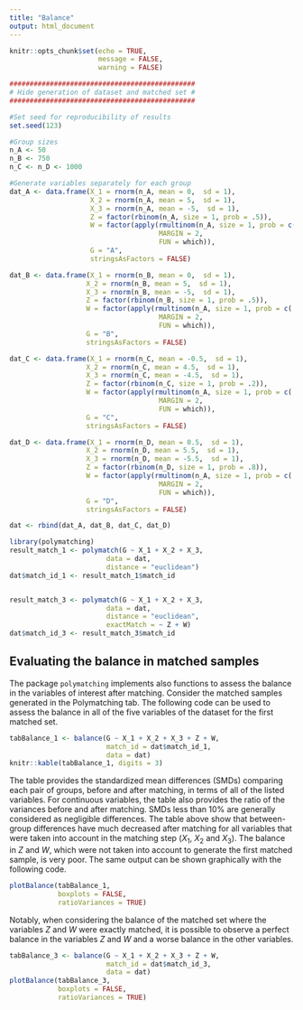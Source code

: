 ```yaml
---
title: "Balance"
output: html_document
---
```


```r
knitr::opts_chunk$set(echo = TRUE, 
                      message = FALSE, 
                      warning = FALSE)
```

```r
##############################################
# Hide generation of dataset and matched set #
##############################################

#Set seed for reproducibility of results
set.seed(123)

#Group sizes
n_A <- 50
n_B <- 750
n_C <- n_D <- 1000

#Generate variables separately for each group
dat_A <- data.frame(X_1 = rnorm(n_A, mean = 0,  sd = 1), 
                    X_2 = rnorm(n_A, mean = 5,  sd = 1), 
                    X_3 = rnorm(n_A, mean = -5,  sd = 1), 
                    Z = factor(rbinom(n_A, size = 1, prob = .5)),
                    W = factor(apply(rmultinom(n_A, size = 1, prob = c(.25, .25, .25, .25)) == 1, 
                                     MARGIN = 2, 
                                     FUN = which)),
                    G = "A",
                    stringsAsFactors = FALSE)

dat_B <- data.frame(X_1 = rnorm(n_B, mean = 0,  sd = 1), 
                   X_2 = rnorm(n_B, mean = 5,  sd = 1), 
                   X_3 = rnorm(n_B, mean = -5,  sd = 1), 
                   Z = factor(rbinom(n_B, size = 1, prob = .5)),
                   W = factor(apply(rmultinom(n_A, size = 1, prob = c(.25, .25, .25, .25)) == 1, 
                                     MARGIN = 2, 
                                     FUN = which)),
                   G = "B",
                   stringsAsFactors = FALSE)

dat_C <- data.frame(X_1 = rnorm(n_C, mean = -0.5,  sd = 1), 
                   X_2 = rnorm(n_C, mean = 4.5,  sd = 1), 
                   X_3 = rnorm(n_C, mean = -4.5,  sd = 1), 
                   Z = factor(rbinom(n_C, size = 1, prob = .2)),
                   W = factor(apply(rmultinom(n_A, size = 1, prob = c(.1, .2, .3, .4)) == 1, 
                                     MARGIN = 2, 
                                     FUN = which)),
                   G = "C",
                   stringsAsFactors = FALSE)

dat_D <- data.frame(X_1 = rnorm(n_D, mean = 0.5,  sd = 1), 
                   X_2 = rnorm(n_D, mean = 5.5,  sd = 1), 
                   X_3 = rnorm(n_D, mean = -5.5,  sd = 1), 
                   Z = factor(rbinom(n_D, size = 1, prob = .8)),
                   W = factor(apply(rmultinom(n_A, size = 1, prob = c(.4, .3, .2, .1)) == 1, 
                                     MARGIN = 2, 
                                     FUN = which)),
                   G = "D",
                   stringsAsFactors = FALSE)

dat <- rbind(dat_A, dat_B, dat_C, dat_D)

library(polymatching)
result_match_1 <- polymatch(G ~ X_1 + X_2 + X_3, 
                        data = dat,
                        distance = "euclidean")
dat$match_id_1 <- result_match_1$match_id


result_match_3 <- polymatch(G ~ X_1 + X_2 + X_3, 
                        data = dat,
                        distance = "euclidean",
                        exactMatch = ~ Z + W)
dat$match_id_3 <- result_match_3$match_id

```

## Evaluating the balance in matched samples

The package `polymatching` implements also functions to assess the balance in the variables of interest after matching. Consider the matched samples generated in the Polymatching tab. The following code can be used to  assess the balance in all of the five variables of the dataset for the first matched set. 

```r
tabBalance_1 <- balance(G ~ X_1 + X_2 + X_3 + Z + W,
                        match_id = dat$match_id_1,
                        data = dat)
knitr::kable(tabBalance_1, digits = 3)
```

The table provides the standardized mean differences (SMDs) comparing each pair of groups, before and after matching, in terms of all of the listed variables. For continuous variables, the table also provides the ratio of the variances before and after matching. SMDs less than 10% are generally considered as negligible differences. The table above show that between-group differences have much decreased after matching for all variables that were taken into account in the matching step ($X_1$, $X_2$ and $X_3$). The balance in $Z$ and $W$, which were not taken into account to generate the first matched sample, is very poor. The same output can be shown graphically with the following code. 

```r
plotBalance(tabBalance_1, 
            boxplots = FALSE,
            ratioVariances = TRUE)
```

Notably, when considering the balance of the matched set where the variables $Z$ and $W$ were exactly matched, it is possible to observe a perfect balance in the variables $Z$ and $W$ and a worse balance in the other variables. 

```r
tabBalance_3 <- balance(G ~ X_1 + X_2 + X_3 + Z + W,
                        match_id = dat$match_id_3,
                        data = dat)
plotBalance(tabBalance_3, 
            boxplots = FALSE,
            ratioVariances = TRUE)
```
